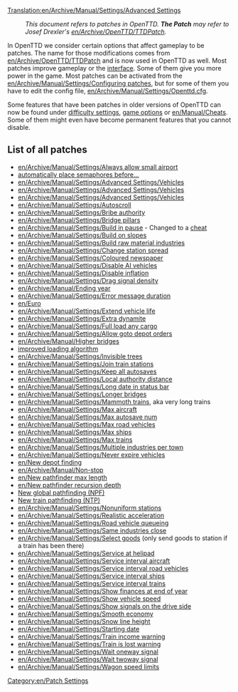 [[Translation:en/Archive/Manual/Settings/Advanced Settings]]
{{en/Manual/Navigation}}

:''This document refers to patches in OpenTTD. '''The Patch''' may refer to Josef Drexler's [[en/Archive/OpenTTD/TTDPatch]].''

In OpenTTD we consider certain options that affect gameplay to be patches. The name for those modifications comes from [[en/Archive/OpenTTD/TTDPatch]] and is now used in OpenTTD as well. Most patches improve gameplay or the [[en/Manual/Game interface|interface]]. Some of them give you more power in the game. Most patches can be activated from the [[en/Archive/Manual/Settings/Configuring patches]], but for some of them you have to edit the config file, [[en/Archive/Manual/Settings/Openttd.cfg]].

Some features that have been patches in older versions of OpenTTD can now be found under [[en/Archive/Manual/Settings/Difficulty|difficulty settings]], [[en/Manual/Game options window|game options]] or [[en/Manual/Cheats]]. Some of them might even have become permanent features that you cannot disable.

==List of all patches==
*[[en/Archive/Manual/Settings/Always allow small airport]]
*[[en/Archive/Manual/Settings/Semaphore Build Before|automatically place semaphores before...]]
*[[en/Archive/Manual/Settings/Advanced Settings/Vehicles]]
*[[en/Archive/Manual/Settings/Advanced Settings/Vehicles]]
*[[en/Archive/Manual/Settings/Advanced Settings/Vehicles]]
*[[en/Archive/Manual/Settings/Autoscroll]]
*[[en/Archive/Manual/Settings/Bribe authority]]
*[[en/Archive/Manual/Settings/Bridge pillars]]
*[[en/Archive/Manual/Settings/Build in pause]] - Changed to a [[en/Manual/Cheats|cheat]]
*[[en/Archive/Manual/Settings/Build on slopes]]
*[[en/Archive/Manual/Settings/Build raw material industries]]
*[[en/Archive/Manual/Settings/Change station spread]]
*[[en/Archive/Manual/Settings/Coloured newspaper]]
*[[en/Archive/Manual/Settings/Disable AI vehicles]]
*[[en/Archive/Manual/Settings/Disable inflation]]
*[[en/Archive/Manual/Settings/Drag signal density]]
*[[en/Archive/Manual/Ending year]]
*[[en/Archive/Manual/Settings/Error message duration]]
*[[en/Euro]]
*[[en/Archive/Manual/Settings/Extend vehicle life]]
*[[en/Archive/Manual/Settings/Extra dynamite]]
*[[en/Archive/Manual/Settings/Full load any cargo]]
*[[en/Archive/Manual/Settings/Allow goto depot orders]]
*[[en/Archive/Manual/Higher bridges]]
*[[en/Archive/Manual/Settings/Improved Loading|improved loading algorithm]]
*[[en/Archive/Manual/Settings/Invisible trees]]
*[[en/Archive/Manual/Settings/Join train stations]]
*[[en/Archive/Manual/Settings/Keep all autosaves]]
*[[en/Archive/Manual/Settings/Local authority distance]]
*[[en/Archive/Manual/Settings/Long date in status bar]]
*[[en/Archive/Manual/Settings/Longer bridges]]
*[[en/Archive/Manual/Settings/Mammoth trains]], aka very long trains
*[[en/Archive/Manual/Settings/Max aircraft]]
*[[en/Archive/Manual/Settings/Max autosave num]]
*[[en/Archive/Manual/Settings/Max road vehicles]]
*[[en/Archive/Manual/Settings/Max ships]]
*[[en/Archive/Manual/Settings/Max trains]]
*[[en/Archive/Manual/Settings/Multiple industries per town]]
*[[en/Archive/Manual/Settings/Never expire vehicles]]
*[[en/New depot finding]]
*[[en/Archive/Manual/Non-stop]]
*[[en/New pathfinder max length]]
*[[en/New pathfinder recursion depth]]
*[[en/Archive/Manual/Settings/New global pathfinding|New global pathfinding (NPF)]]
*[[en/Archive/Manual/Settings/New train pathfinding|New train pathfinding (NTP)]]
*[[en/Archive/Manual/Settings/Nonuniform stations]]
*[[en/Archive/Manual/Settings/Realistic acceleration]]
*[[en/Archive/Manual/Settings/Road vehicle queueing]]
*[[en/Archive/Manual/Settings/Same industries close]]
*[[en/Archive/Manual/Settings/Select goods]] (only send goods to station if a train has been there)
*[[en/Archive/Manual/Settings/Service at helipad]]
*[[en/Archive/Manual/Settings/Service interval aircraft]]
*[[en/Archive/Manual/Settings/Service interval road vehicles]]
*[[en/Archive/Manual/Settings/Service interval ships]]
*[[en/Archive/Manual/Settings/Service interval trains]]
*[[en/Archive/Manual/Settings/Show finances at end of year]]
*[[en/Archive/Manual/Settings/Show vehicle speed]]
*[[en/Archive/Manual/Settings/Show signals on the drive side]]
*[[en/Archive/Manual/Settings/Smooth economy]]
*[[en/Archive/Manual/Settings/Snow line height]]
*[[en/Archive/Manual/Settings/Starting date]]
*[[en/Archive/Manual/Settings/Train income warning]]
*[[en/Archive/Manual/Settings/Train is lost warning]]
*[[en/Archive/Manual/Settings/Wait oneway signal]]
*[[en/Archive/Manual/Settings/Wait twoway signal]]
*[[en/Archive/Manual/Settings/Wagon speed limits]]

[[Category:en/Patch Settings]]